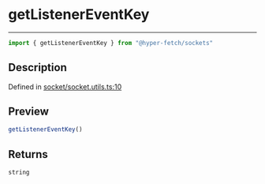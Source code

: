 

# getListenerEventKey

<div class="api-docs__separator" data-reactroot="">

---

</div><div class="api-docs__import" data-reactroot="">

```ts
import { getListenerEventKey } from "@hyper-fetch/sockets"
```

</div><div class="api-docs__section">

## Description

</div><div class="api-docs__description"><span class="api-docs__do-not-parse">



</span></div><p class="api-docs__definition">

Defined in [socket/socket.utils.ts:10](https://github.com/BetterTyped/hyper-fetch/blob/3f01c37e/packages/sockets/src/socket/socket.utils.ts#L10)

</p><div class="api-docs__section">

## Preview

</div><div class="api-docs__preview fn">

```ts
getListenerEventKey()
```

</div><div class="api-docs__section">

## Returns

</div><div class="api-docs__returns">

```ts
string
```

</div>